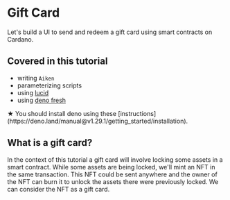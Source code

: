 
# Gift Card

Let's build a UI to send and redeem a gift card using smart contracts on Cardano.

## Covered in this tutorial

- writing `Aiken`
- parameterizing scripts
- using [lucid](https://lucid.spacebudz.io/)
- using [deno fresh](https://fresh.deno.dev/)

<Callout type="info">
  ★ You should install deno using these
  [instructions](https://deno.land/manual@v1.29.1/getting_started/installation).
</Callout>

## What is a gift card?

In the context of this tutorial a gift card will involve locking some assets
in a smart contract. While some assets are being locked, we'll mint an NFT in
the same transaction. This NFT could be sent anywhere and the owner of the NFT
can burn it to unlock the assets there were previously locked. We can consider
the NFT as a gift card.

